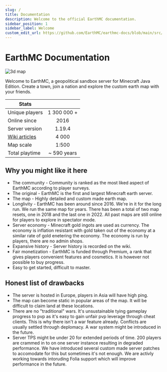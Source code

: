 ```yaml
---
slug: /
title: Documentation
description: Welcome to the official EarthMC documentation.
sidebar_position: 1
sidebar_label: Welcome
custom_edit_url: https://github.com/EarthMC/earthmc-docs/blob/main/src/docs/index.mdx
---
```

# EarthMC Documentation

![3d map](/img/dynglobe.webp)

Welcome to EarthMC, a geopolitical sandbox server for Minecraft Java Edition. Create a town, join a nation and explore the custom earth map with your friends.

| Stats       |           |
| ------------- |:-------------:|
| Unique players      | 1 300 000 + |
| Online since      | 2016 |
| Server version      | 1.19.4 |
| [Wiki articles](https://wiki.earthmc.net)      | 4 000 |
| Map scale      | 1:500 |
| Total playtime      | ~ 590 years |

## Why you might like it here
* The community - Community is ranked as the most liked aspect of EarthMC according to player surveys.
* The original - EarthMC is the first and largest Minecraft earth server.
* The map - Highly detailed and custom made earth map.
* Longlivity - EarthMC has been around since 2016. We're in it for the long run. We run the same map for years. There has been a total of two map resets, one in 2018 and the last one in 2022. All past maps are still online for players to explore in spectator mode.
* Server economy - Minecraft gold ingots are used as currency. The economy is inflation resistant with gold taken out of the economy at a similar rate of gold enetering the economy. The economy is run by players, there are no admin shops.
* Expansive history - Server history is recorded on the wiki.
* Fair monetization - EarthMC is funded through Premium, a rank that gives players convenient features and cosmetics. It is however not possible to buy progress.
* Easy to get started, difficult to master.

## Honest list of drawbacks
* The server is hosted in Europe, players in Asia will have high ping.
* The map can become static in popular areas of the map. It will be difficult to claim land at these locations.
* There are no "traditional" wars. It's unsustainable tying gameplay progress to pvp as it's easy to gain unfair pvp leverage through cheat clients. This is why there isn't a war feature already. Conflicts are usually settled through deplomacy. A war system might be introduced in the future. 
* Server TPS might be under 20 for extended periods of time. 200 players are crammed in to on one server instance resulting in degraded performance. We have introduced several custom made server patches to accomodate for this but sometimes it's not enough. We are activly working towards intoruding Folia support which will improve performance in the future.
